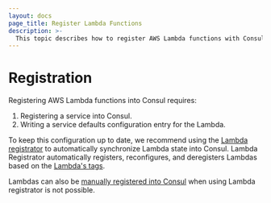 ```yaml
---
layout: docs
page_title: Register Lambda Functions
description: >-
  This topic describes how to register AWS Lambda functions with Consul service mesh.
---
```


# Registration

Registering AWS Lambda functions into Consul requires:
1. Registering a service into Consul.
2. Writing a service defaults configuration entry for the Lambda.

To keep this configuration up to date, we recommend using the [Lambda registrator](/docs/lambda/registration/lambda-registrator)
to automatically synchronize Lambda state into Consul. Lambda Registrator
automatically registers, reconfigures, and deregisters Lambdas based on the
[Lambda's tags](https://docs.aws.amazon.com/lambda/latest/dg/configuration-tags.html).

Lambdas can also be [manually registered into
Consul](/docs/lambda/registration/manual) when using Lambda registrator is not
possible.
